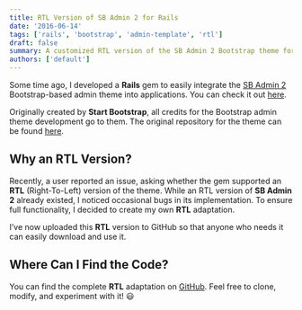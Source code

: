 ```yaml
---
title: RTL Version of SB Admin 2 for Rails
date: '2016-06-14'
tags: ['rails', 'bootstrap', 'admin-template', 'rtl']
draft: false
summary: A customized RTL version of the SB Admin 2 Bootstrap theme for Rails applications.
authors: ['default']
---
```


Some time ago, I developed a **Rails** gem to easily integrate the [SB Admin 2](http://startbootstrap.com/template-overviews/sb-admin-2/) Bootstrap-based admin theme into applications. You can check it out [here](https://github.com/dreamingechoes/bootstrap_sb_admin_base_v2).

Originally created by **Start Bootstrap**, all credits for the Bootstrap admin theme development go to them. The original repository for the theme can be found [here](https://github.com/BlackrockDigital/startbootstrap-sb-admin-2).

## Why an RTL Version?

Recently, a user reported an issue, asking whether the gem supported an **RTL** (Right-To-Left) version of the theme. While an RTL version of **SB Admin 2** already existed, I noticed occasional bugs in its implementation. To ensure full functionality, I decided to create my own **RTL** adaptation.

I’ve now uploaded this **RTL** version to GitHub so that anyone who needs it can easily download and use it.

## Where Can I Find the Code?

You can find the complete **RTL** adaptation on [GitHub](https://github.com/dreamingechoes/sb-admin2-rtl). Feel free to clone, modify, and experiment with it! 😃
